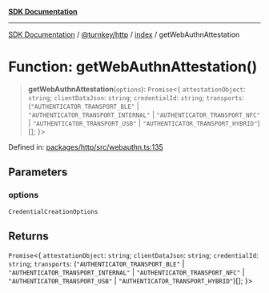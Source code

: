[**SDK Documentation**](../../../../README.mdx)

***

[SDK Documentation](../../../../packages.mdx) / [@turnkey/http](../../README.mdx) / [index](../README.mdx) / getWebAuthnAttestation

# Function: getWebAuthnAttestation()

> **getWebAuthnAttestation**(`options`): `Promise`\<\{ `attestationObject`: `string`; `clientDataJson`: `string`; `credentialId`: `string`; `transports`: (`"AUTHENTICATOR_TRANSPORT_BLE"` \| `"AUTHENTICATOR_TRANSPORT_INTERNAL"` \| `"AUTHENTICATOR_TRANSPORT_NFC"` \| `"AUTHENTICATOR_TRANSPORT_USB"` \| `"AUTHENTICATOR_TRANSPORT_HYBRID"`)[]; \}\>

Defined in: [packages/http/src/webauthn.ts:135](https://github.com/tkhq/sdk/blob/078f5423e923fbd1d7fd39440402d7f01d09c3d0/packages/http/src/webauthn.ts#L135)

## Parameters

### options

`CredentialCreationOptions`

## Returns

`Promise`\<\{ `attestationObject`: `string`; `clientDataJson`: `string`; `credentialId`: `string`; `transports`: (`"AUTHENTICATOR_TRANSPORT_BLE"` \| `"AUTHENTICATOR_TRANSPORT_INTERNAL"` \| `"AUTHENTICATOR_TRANSPORT_NFC"` \| `"AUTHENTICATOR_TRANSPORT_USB"` \| `"AUTHENTICATOR_TRANSPORT_HYBRID"`)[]; \}\>
